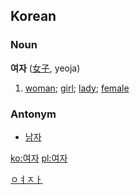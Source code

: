 ==Korean==
===Noun===
'''여자''' ([[女子]], yeoja)

#[[woman]]; [[girl]]; [[lady]]; [[female]]

===Antonym===
*[[남자]]

[[Category:Korean nouns|ㅇㅕㅈㅏ]]
[[ko:여자]]
[[pl:여자]]